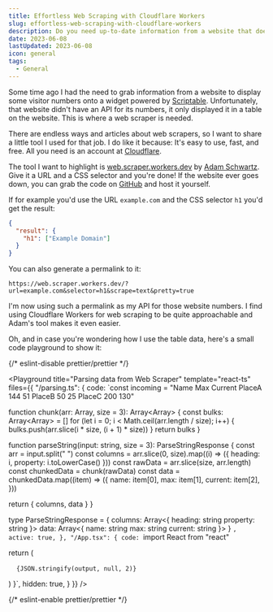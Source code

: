 ```yaml
---
title: Effortless Web Scraping with Cloudflare Workers
slug: effortless-web-scraping-with-cloudflare-workers
description: Do you need up-to-date information from a website that doesn't have an API? You can use a web scraper powered by Cloudflare Workers to get your data.
date: 2023-06-08
lastUpdated: 2023-06-08
icon: general
tags:
  - General
---
```


Some time ago I had the need to grab information from a website to display some visitor numbers onto a widget powered by [Scriptable](https://scriptable.app/). Unfortunately, that website didn't have an API for its numbers, it only displayed it in a table on the website. This is where a web scraper is needed.

There are endless ways and articles about web scrapers, so I want to share a little tool I used for that job. I do like it because: It's easy to use, fast, and free. All you need is an account at [Cloudflare](https://www.cloudflare.com/).

The tool I want to highlight is [web.scraper.workers.dev](https://web.scraper.workers.dev/) by [Adam Schwartz](https://adamschwartz.co/). Give it a URL and a CSS selector and you're done! If the website ever goes down, you can grab the code on [GitHub](https://github.com/adamschwartz/web.scraper.workers.dev) and host it yourself.

If for example you'd use the URL `example.com` and the CSS selector `h1` you'd get the result:

```json
{
  "result": {
    "h1": ["Example Domain"]
  }
}
```

You can also generate a permalink to it:

```
https://web.scraper.workers.dev/?url=example.com&selector=h1&scrape=text&pretty=true
```

I'm now using such a permalink as my API for those website numbers. I find using Cloudflare Workers for web scraping to be quite approachable and Adam's tool makes it even easier.

Oh, and in case you're wondering how I use the table data, here's a small code playground to show it:

{/* eslint-disable prettier/prettier */}

<Playground 
  title="Parsing data from Web Scraper"
  template="react-ts"
  files={{
    "/parsing.ts": {
      code: `const incoming = "Name Max Current PlaceA 144 51 PlaceB 50 25 PlaceC 200 130"

function chunk(arr: Array<string>, size = 3): Array<Array<string>> {
  const bulks: Array<Array<string>> = []
  for (let i = 0; i < Math.ceil(arr.length / size); i++) {
    bulks.push(arr.slice(i * size, (i + 1) * size))
  }
  return bulks
}

function parseString(input: string, size = 3): ParseStringResponse {
  const arr = input.split(" ")
  const columns = arr.slice(0, size).map((i) => ({ heading: i, property: i.toLowerCase() }))
  const rawData = arr.slice(size, arr.length)
  const chunkedData = chunk(rawData)
  const data = chunkedData.map((item) => ({
    name: item[0],
    max: item[1],
    current: item[2],
  }))

  return { columns, data }
}


type ParseStringResponse = {
  columns: Array<{
    heading: string
    property: string
  }>
  data: Array<{
    name: string
    max: string
    current: string
  }>
}
`,
      active: true,
    },
    "/App.tsx": {
      code: `import React from "react"

  return (
    <pre>
      <code>
        {JSON.stringify(output, null, 2)}
      </code>
    </pre>
  )
}`,
      hidden: true,
    }
  }}
/>

{/* eslint-enable prettier/prettier */}
